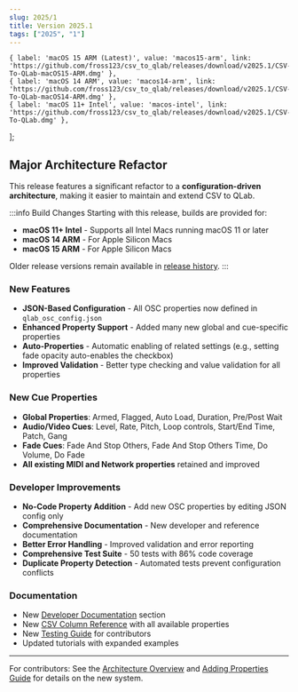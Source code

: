 ---
slug: 2025/1
title: Version 2025.1
tags: ["2025", "1"]
---


    { label: 'macOS 15 ARM (Latest)', value: 'macos15-arm', link: 'https://github.com/fross123/csv_to_qlab/releases/download/v2025.1/CSV-To-QLab-macOS15-ARM.dmg' },
    { label: 'macOS 14 ARM', value: 'macos14-arm', link: 'https://github.com/fross123/csv_to_qlab/releases/download/v2025.1/CSV-To-QLab-macOS14-ARM.dmg' },
    { label: 'macOS 11+ Intel', value: 'macos-intel', link: 'https://github.com/fross123/csv_to_qlab/releases/download/v2025.1/CSV-To-QLab.dmg' },
];

## Major Architecture Refactor

This release features a significant refactor to a **configuration-driven architecture**, making it easier to maintain and extend CSV to QLab.

:::info Build Changes
Starting with this release, builds are provided for:
- **macOS 11+ Intel** - Supports all Intel Macs running macOS 11 or later
- **macOS 14 ARM** - For Apple Silicon Macs
- **macOS 15 ARM** - For Apple Silicon Macs

Older release versions remain available in [release history](https://github.com/fross123/csv_to_qlab/releases).
:::

### New Features

- **JSON-Based Configuration** - All OSC properties now defined in `qlab_osc_config.json`
- **Enhanced Property Support** - Added many new global and cue-specific properties
- **Auto-Properties** - Automatic enabling of related settings (e.g., setting fade opacity auto-enables the checkbox)
- **Improved Validation** - Better type checking and value validation for all properties

### New Cue Properties

- **Global Properties**: Armed, Flagged, Auto Load, Duration, Pre/Post Wait
- **Audio/Video Cues**: Level, Rate, Pitch, Loop controls, Start/End Time, Patch, Gang
- **Fade Cues**: Fade And Stop Others, Fade And Stop Others Time, Do Volume, Do Fade
- **All existing MIDI and Network properties** retained and improved

### Developer Improvements

- **No-Code Property Addition** - Add new OSC properties by editing JSON config only
- **Comprehensive Documentation** - New developer and reference documentation
- **Better Error Handling** - Improved validation and error reporting
- **Comprehensive Test Suite** - 50 tests with 86% code coverage
- **Duplicate Property Detection** - Automated tests prevent configuration conflicts

### Documentation

- New [Developer Documentation](/docs/developer/architecture) section
- New [CSV Column Reference](/docs/reference/csv-columns) with all available properties
- New [Testing Guide](/docs/developer/testing) for contributors
- Updated tutorials with expanded examples

<DropdownButton buttonClassName={buttonClassName} options={options} />

---

For contributors: See the [Architecture Overview](/docs/developer/architecture) and [Adding Properties Guide](/docs/developer/adding-properties) for details on the new system.
